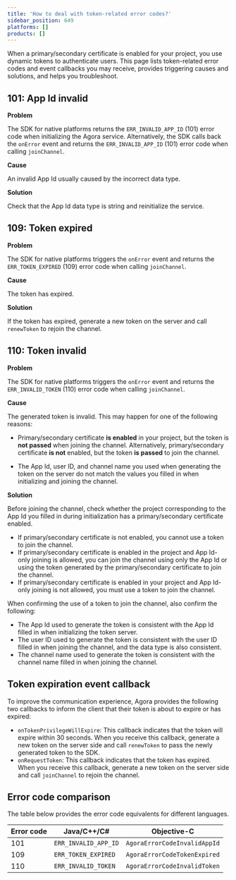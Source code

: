 ```yaml
---
title: 'How to deal with token-related error codes?'
sidebar_position: 649
platforms: []
products: []
---
```



When a primary/secondary certificate is enabled for your project, you use dynamic tokens to authenticate users. This page lists token-related error codes and event callbacks you may receive, provides triggering causes and solutions, and helps you troubleshoot.

## 101: App Id invalid

**Problem**

The SDK for native platforms returns the `ERR_INVALID_APP_ID` (101) error code when initializing the Agora service. Alternatively, the SDK calls back the `onError` event and returns the `ERR_INVALID_APP_ID` (101) error code when calling `joinChannel`.

**Cause**

An invalid App Id usually caused by the incorrect data type.

**Solution**

Check that the App Id data type is string and reinitialize the service.

## 109: Token expired

**Problem**

The SDK for native platforms triggers the `onError` event and returns the `ERR_TOKEN_EXPIRED` (109) error code when calling `joinChannel`.

**Cause**

The token has expired.

**Solution**

If the token has expired, generate a new token on the server and call `renewToken` to rejoin the channel.

## 110: Token invalid

**Problem**

The SDK for native platforms triggers the `onError` event and returns the `ERR_INVALID_TOKEN` (110) error code when calling `joinChannel`.

**Cause**

The generated token is invalid. This may happen for one of the following reasons:

- Primary/secondary certificate **is enabled** in your project, but the token is **not passed** when joining the channel. Alternatively, primary/secondary certificate **is not** enabled, but the token **is passed** to join the channel.

- The App Id, user ID, and channel name you used when generating the token on the server do not match the values you filled in when initializing and joining the channel.

**Solution**

Before joining the channel, check whether the project corresponding to the App Id you filled in during initialization has a primary/secondary certificate enabled.
- If primary/secondary certificate is not enabled, you cannot use a token to join the channel.
- If primary/secondary certificate is enabled in the project and App Id-only joining is allowed, you can join the channel using only the App Id or using the token generated by the primary/secondary certificate to join the channel.
- If primary/secondary certificate is enabled in your project and App Id-only joining is not allowed, you must use a token to join the channel.

When confirming the use of a token to join the channel, also confirm the following:
- The App Id used to generate the token is consistent with the App Id filled in when initializing the token server.
- The user ID used to generate the token is consistent with the user ID filled in when joining the channel, and the data type is also consistent.
- The channel name used to generate the token is consistent with the channel name filled in when joining the channel.

## Token expiration event callback

To improve the communication experience, Agora provides the following two callbacks to inform the client that their token is about to expire or has expired:

- `onTokenPrivilegeWillExpire`: This callback indicates that the token will expire within 30 seconds. When you receive this callback, generate a new token on the server side and call `renewToken` to pass the newly generated token to the SDK.
- `onRequestToken`: This callback indicates that the token has expired. When you receive this callback, generate a new token on the server side and call `joinChannel` to rejoin the channel.

## Error code comparison

The table below provides the error code equivalents for different languages.

| Error code | Java/C++/C# | Objective-C |
|---|---|---|
| 101 | `ERR_INVALID_APP_ID` | `AgoraErrorCodeInvalidAppId` |
| 109 | `ERR_TOKEN_EXPIRED` | `AgoraErrorCodeTokenExpired` |
| 110 | `ERR_INVALID_TOKEN` | `AgoraErrorCodeInvalidToken` |
